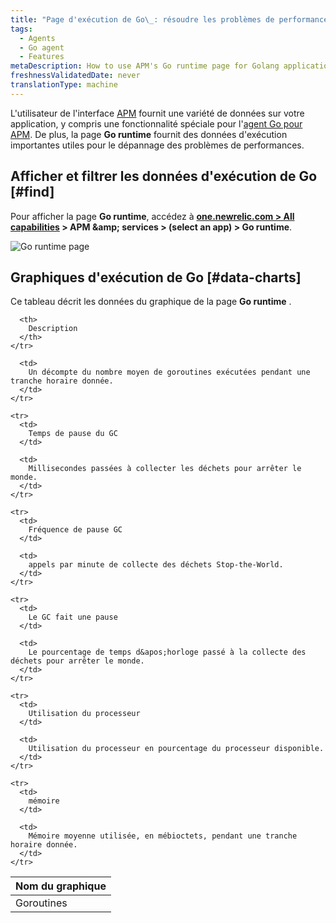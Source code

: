 ```yaml
---
title: "Page d'exécution de Go\_: résoudre les problèmes de performances"
tags:
  - Agents
  - Go agent
  - Features
metaDescription: How to use APM's Go runtime page for Golang applications to help troubleshoot performance issues.
freshnessValidatedDate: never
translationType: machine
---
```


L&apos;utilisateur de l&apos;interface [APM](/docs/apm) fournit une variété de données sur votre application, y compris une fonctionnalité spéciale pour l&apos;[agent Go pour APM](/docs/agents/go-agent/get-started/new-relic-go). De plus, la page <DNT>**Go runtime**</DNT> fournit des données d&apos;exécution importantes utiles pour le dépannage des problèmes de performances.

## Afficher et filtrer les données d&apos;exécution de Go [#find]

Pour afficher la page <DNT>**Go runtime**</DNT>, accédez à <DNT>**[one.newrelic.com &gt; All capabilities](https://one.newrelic.com/all-capabilities) &gt; APM &amp;amp; services &gt; (select an app) &gt; Go runtime**</DNT>.

<img title="Go runtime page" alt="Go runtime page" src="/images/apm_screenshot-full_Go-runtime-UI.webp" />

## Graphiques d&apos;exécution de Go [#data-charts]

Ce tableau décrit les données du graphique de la page <DNT>**Go runtime**</DNT> .

<table>
  <thead>
    <tr>
      <th style={{ width: "200px" }}>
        Nom du graphique
      </th>

      <th>
        Description
      </th>
    </tr>
  </thead>

  <tbody>
    <tr>
      <td>
        Goroutines
      </td>

      <td>
        Un décompte du nombre moyen de goroutines exécutées pendant une tranche horaire donnée.
      </td>
    </tr>

    <tr>
      <td>
        Temps de pause du GC
      </td>

      <td>
        Millisecondes passées à collecter les déchets pour arrêter le monde.
      </td>
    </tr>

    <tr>
      <td>
        Fréquence de pause GC
      </td>

      <td>
        appels par minute de collecte des déchets Stop-the-World.
      </td>
    </tr>

    <tr>
      <td>
        Le GC fait une pause
      </td>

      <td>
        Le pourcentage de temps d&apos;horloge passé à la collecte des déchets pour arrêter le monde.
      </td>
    </tr>

    <tr>
      <td>
        Utilisation du processeur
      </td>

      <td>
        Utilisation du processeur en pourcentage du processeur disponible.
      </td>
    </tr>

    <tr>
      <td>
        mémoire
      </td>

      <td>
        Mémoire moyenne utilisée, en mébioctets, pendant une tranche horaire donnée.
      </td>
    </tr>
  </tbody>
</table>